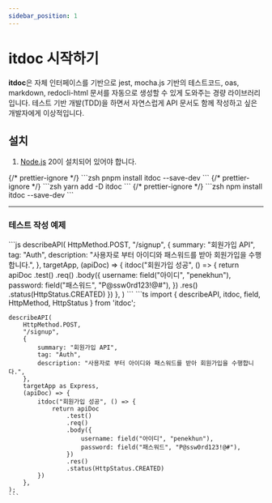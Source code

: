 ```yaml
---
sidebar_position: 1
---
```



# itdoc 시작하기

**itdoc**은 자체 인터페이스를 기반으로 jest, mocha.js 기반의 테스트코드, oas, markdown, redocli-html
문서를 자동으로 생성할 수 있게 도와주는 경량 라이브러리입니다. 테스트 기반 개발(TDD)을 하면서
자연스럽게 API 문서도 함께 작성하고 싶은 개발자에게 이상적입니다.

## 설치

1. [Node.js](https://nodejs.org/en/download/) 20이 설치되어 있어야 합니다.

<Tabs>
    {/* prettier-ignore */}
    <TabItem value="pnpm" label="pnpm" default>
        ```zsh
        pnpm install itdoc --save-dev
        ```
    </TabItem>
    {/* prettier-ignore */}
    <TabItem value="yarn" label="yarn">
        ```zsh
        yarn add -D itdoc
        ```
    </TabItem>
    {/* prettier-ignore */}
    <TabItem value="npm" label="npm">
        ```zsh
        npm install itdoc --save-dev
        ```
    </TabItem>
</Tabs>

---

### 테스트 작성 예제

<Tabs>
    <TabItem value="js" label="JavaScript" default>
    ```js
    describeAPI(
        HttpMethod.POST,
        "/signup",
        {
            summary: "회원가입 API",
            tag: "Auth",
            description: "사용자로 부터 아이디와 패스워드를 받아 회원가입을 수행합니다.",
        },
        targetApp,
        (apiDoc) => {
            itdoc("회원가입 성공", () => {
                return apiDoc
                    .test()
                    .req()
                    .body({
                        username: field("아이디", "penekhun"),
                        password: field("패스워드", "P@ssw0rd123!@#"),
                    })
                    .res()
                    .status(HttpStatus.CREATED)
            })
        },
    )
    ```
    </TabItem>
    <TabItem value="ts" label="TypeScript">
    ```ts
    import { describeAPI, itdoc, field, HttpMethod, HttpStatus } from 'itdoc';

    describeAPI(
        HttpMethod.POST,
        "/signup",
        {
            summary: "회원가입 API",
            tag: "Auth",
            description: "사용자로 부터 아이디와 패스워드를 받아 회원가입을 수행합니다.",
        },
        targetApp as Express,
        (apiDoc) => {
            itdoc("회원가입 성공", () => {
                return apiDoc
                    .test()
                    .req()
                    .body({
                        username: field("아이디", "penekhun"),
                        password: field("패스워드", "P@ssw0rd123!@#"),
                    })
                    .res()
                    .status(HttpStatus.CREATED)
            })
        },
    );
    ```

</TabItem>
</Tabs>
